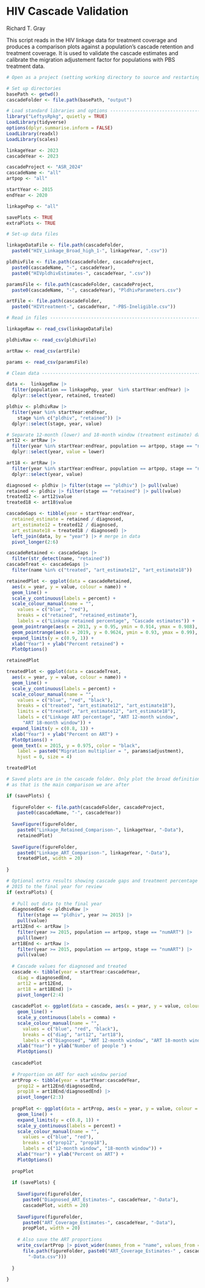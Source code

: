 HIV Cascade Validation
======================

Richard T. Gray

This script reads in the HIV linkage data for treatment coverage and produces
a comparison plots against a population's cascade retention and treatment 
coverage. It is used to validate the cascade estimates and calibrate the 
migration adjustement factor for populations with PBS treatment data. 

```r
# Open as a project (setting working directory to source and restarting R)

# Set up directories
basePath <- getwd()
cascadeFolder <- file.path(basePath, "output")

# Load standard libraries and options ----------------------------------
library("LeftysRpkg", quietly = TRUE)
LoadLibrary(tidyverse)
options(dplyr.summarise.inform = FALSE) 
LoadLibrary(readxl)
LoadLibrary(scales)

```

```r

linkageYear <- 2023
cascadeYear <- 2023

cascadeProject <- "ASR_2024"
cascadeName <- "all"
artpop <- "all"

startYear <- 2015
endYear <- 2020

linkagePop <- "all"

savePlots <- TRUE
extraPlots <- TRUE

```

```r

# Set-up data files

linkageDataFile <- file.path(cascadeFolder,
  paste0("HIV_Linkage_Broad_high_1-", linkageYear, ".csv"))

pldhivFile <- file.path(cascadeFolder, cascadeProject, 
  paste0(cascadeName, "-", cascadeYear), 
  paste0("HIVpldhivEstimates-", cascadeYear, ".csv"))

paramsFile <- file.path(cascadeFolder, cascadeProject, 
  paste0(cascadeName, "-", cascadeYear), "PldhivParameters.csv")

artFile <- file.path(cascadeFolder,
  paste0("HIVtreatment-", cascadeYear, "-PBS-Ineligible.csv"))

# Read in files ----------------------------------------------------------------

linkageRaw <- read_csv(linkageDataFile)

pldhivRaw <- read_csv(pldhivFile)

artRaw <- read_csv(artFile)

params <- read_csv(paramsFile)

# Clean data -------------------------------------------------------------------

data <-  linkageRaw |>
  filter(population == linkagePop, year  %in% startYear:endYear) |>
  dplyr::select(year, retained, treated) 

pldhiv <- pldhivRaw |> 
  filter(year %in% startYear:endYear, 
    stage %in% c("pldhiv", "retained")) |>
  dplyr::select(stage, year, value)

# Separate 12-month (lower) and 18-month window (treatment estimate) data
art12 <- artRaw |> 
  filter(year %in% startYear:endYear, population == artpop, stage == "numART") |>
  dplyr::select(year, value = lower)

art18 <- artRaw |> 
  filter(year %in% startYear:endYear, population == artpop, stage == "numART") |>
  dplyr::select(year, value)

```

```r

diagnosed <- pldhiv |> filter(stage == "pldhiv") |> pull(value)
retained <- pldhiv |> filter(stage == "retained") |> pull(value)
treated12 <- art12$value
treated18 <- art18$value

cascadeGaps <- tibble(year = startYear:endYear, 
  retained_estimate = retained / diagnosed, 
  art_estimate12 = treated12 / diagnosed,
  art_estimate18 = treated18 / diagnosed) |>
  left_join(data, by = "year") |> # merge in data
  pivot_longer(2:6) 

```

```r

cascadeRetained <- cascadeGaps |>
  filter(str_detect(name, "retained"))
cascadeTreat <- cascadeGaps |>
  filter(name %in% c("treated", "art_estimate12", "art_estimate18"))

retainedPlot <- ggplot(data = cascadeRetained,
  aes(x = year, y = value, colour = name)) +
  geom_line() +
  scale_y_continuous(labels = percent) +
  scale_colour_manual(name = "",
    values = c("blue", "red"),
    breaks = c("retained", "retained_estimate"),
    labels = c("Linkage retained percentage", "Cascade estimates")) + 
  geom_pointrange(aes(x = 2013, y = 0.95, ymin = 0.914, ymax = 0.988), colour = "black") + 
  geom_pointrange(aes(x = 2019, y = 0.9624, ymin = 0.93, ymax = 0.99), colour = "black") + 
  expand_limits(y = c(0.9, 1)) +
  xlab("Year") + ylab("Percent retained") +  
  PlotOptions()

retainedPlot

treatedPlot <- ggplot(data = cascadeTreat,
  aes(x = year, y = value, colour = name)) +
  geom_line() +
  scale_y_continuous(labels = percent) +
  scale_colour_manual(name = "",
    values = c("blue", "red", "black"),
    breaks = c("treated", "art_estimate12", "art_estimate18"),
    limits = c("treated", "art_estimate12", "art_estimate18"),
    labels = c("Linkage ART percentage", "ART 12-month window", 
      "ART 18-month window")) +
  expand_limits(y = c(0.8, 1)) +
  xlab("Year") + ylab("Percent on ART") +
  PlotOptions() +
  geom_text(x = 2015, y = 0.975, color = "black",
    label = paste0("Migration multiplier = ", params$adjustment),
    hjust = 0, size = 4)

treatedPlot

```

```r

# Saved plots are in the cascade folder. Only plot the broad definition
# as that is the main comparison we are after

if (savePlots) {
  
  figureFolder <- file.path(cascadeFolder, cascadeProject, 
    paste0(cascadeName, "-", cascadeYear))
  
  SaveFigure(figureFolder, 
    paste0("Linkage_Retained_Comparison-", linkageYear, "-Data"), 
    retainedPlot)
  
  SaveFigure(figureFolder, 
    paste0("Linkage_ART_Comparison-", linkageYear, "-Data"),
    treatedPlot, width = 20)
  
}

```

```r
# Optional extra results showing cascade gaps and treatment percentage from 
# 2015 to the final year for review
if (extraPlots) {
  
  # Pull out data to the final year
  diagnosedEnd <- pldhivRaw |> 
    filter(stage == "pldhiv", year >= 2015) |> 
    pull(value)
  art12End <- artRaw |> 
    filter(year >= 2015, population == artpop, stage == "numART") |> 
    pull(lower)
  art18End <- artRaw |> 
    filter(year >= 2015, population == artpop, stage == "numART") |> 
    pull(value)
  
  # Cascade values for diagnosed and treated
  cascade <- tibble(year = startYear:cascadeYear, 
    diag = diagnosedEnd,
    art12 = art12End, 
    art18 = art18End) |>
    pivot_longer(2:4)
  
  cascadePlot <- ggplot(data = cascade, aes(x = year, y = value, colour = name)) +
    geom_line() +
    scale_y_continuous(labels = comma) +
    scale_colour_manual(name = "",
      values = c("blue", "red", "black"),
      breaks = c("diag", "art12", "art18"),
      labels = c("Diagnosed", "ART 12-month window", "ART 18-month window")) + 
    xlab("Year") + ylab("Number of people ") +
    PlotOptions()
  
  cascadePlot
  
  # Proportion on ART for each window period
  artProp <- tibble(year = startYear:cascadeYear, 
    prop12 = art12End/diagnosedEnd, 
    prop18 = art18End/diagnosedEnd) |>
    pivot_longer(2:3)
  
  propPlot <- ggplot(data = artProp, aes(x = year, y = value, colour = name)) +
    geom_line() +
    expand_limits(y = c(0.8, 1)) +
    scale_y_continuous(labels = percent) +
    scale_colour_manual(name = "",
      values = c("blue", "red"),
      breaks = c("prop12", "prop18"),
      labels = c("12-month window", "18-month window")) + 
    xlab("Year") + ylab("Percent on ART") +
    PlotOptions()
  
  propPlot
  
  if (savePlots) {
    
    SaveFigure(figureFolder, 
      paste0("Diagnosed_ART_Estimates-", cascadeYear, "-Data"), 
      cascadePlot, width = 20)
    
    SaveFigure(figureFolder, 
      paste0("ART_Coverage_Estimates-", cascadeYear, "-Data"),
      propPlot, width = 20)
    
    # Also save the ART proportions
    write_csv(artProp |> pivot_wider(names_from = "name", values_from = "value"), 
      file.path(figureFolder, paste0("ART_Coverage_Estimates-" , cascadeYear, 
        "-Data.csv")))
    
  }
  
}

```
